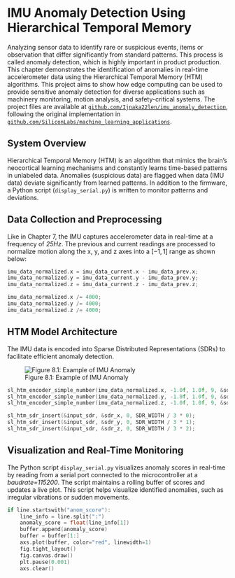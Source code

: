 # **IMU Anomaly Detection Using Hierarchical Temporal Memory**

::: chapterintro
Analyzing sensor data to identify rare or suspicious events, items or observation that differ significantly from standard patterns. This process is called anomaly detection, which is highly important in product production. This chapter demonstrates the identification of anomalies in real-time accelerometer data using the Hierarchical Temporal Memory (HTM) algorithms. This project aims to show how edge computing can be used to provide sensitive anomaly detection for diverse applications such as machinery monitoring, motion analysis, and safety-critical systems. The project files are available at [`github.com/Ijnaka22len/imu_anomaly_detection`](https://github.com/Ijnaka22len/imu_anomaly_detection), following the original implementation in [`github.com/SiliconLabs/machine_learning_applications`](https://github.com/SiliconLabs/machine_learning_applications/tree/main/application/imu/imu_anomaly_detection).
:::

## System Overview

Hierarchical Temporal Memory (HTM) is an algorithm that mimics the brain's neocortical learning mechanisms and constantly learns time-based patterns in unlabeled data. Anomalies (suspicious data) are flagged when data (IMU data) deviate significantly from learned patterns. In addition to the firmware, a Python script (`display_serial.py`) is written to monitor patterns and deviations.

## Data Collection and Preprocessing

Like in Chapter 7, the IMU captures accelerometer data in real-time at a frequency of *25Hz*. The previous and current readings are processed to normalize motion along the x, y, and z axes into a $[-1, 1]$ range as shown below:

```c         
imu_data_normalized.x = imu_data_current.x - imu_data_prev.x;
imu_data_normalized.y = imu_data_current.y - imu_data_prev.y;
imu_data_normalized.z = imu_data_current.z - imu_data_prev.z;

imu_data_normalized.x /= 4000;
imu_data_normalized.y /= 4000;
imu_data_normalized.z /= 4000;
```

## HTM Model Architecture

The IMU data is encoded into Sparse Distributed Representations (SDRs) to facilitate efficient anomaly detection.

![Figure 8.1: Example of IMU Anomaly](img/chapter8-anomaly-example.png){fig-alt="Figure 8.1: Example of IMU Anomaly" fig-align="center"}

```c         
sl_htm_encoder_simple_number(imu_data_normalized.x, -1.0f, 1.0f, 9, &sdr_x);
sl_htm_encoder_simple_number(imu_data_normalized.y, -1.0f, 1.0f, 9, &sdr_y);
sl_htm_encoder_simple_number(imu_data_normalized.z, -1.0f, 1.0f, 9, &sdr_z);

sl_htm_sdr_insert(&input_sdr, &sdr_x, 0, SDR_WIDTH / 3 * 0);
sl_htm_sdr_insert(&input_sdr, &sdr_y, 0, SDR_WIDTH / 3 * 1);
sl_htm_sdr_insert(&input_sdr, &sdr_z, 0, SDR_WIDTH / 3 * 2);
```

## Visualization and Real-Time Monitoring

The Python script `display_serial.py` visualizes anomaly scores in real-time by reading from a serial port connected to the microcontroller at a *baudrate=115200*. The script maintains a rolling buffer of scores and updates a live plot. This script helps visualize identified anomalies, such as irregular vibrations or sudden movements.

```c         
if line.startswith("anom_score"):
    line_info = line.split(":")
    anomaly_score = float(line_info[1])
    buffer.append(anomaly_score)
    buffer = buffer[1:]
    axs.plot(buffer, color="red", linewidth=1)
    fig.tight_layout()
    fig.canvas.draw()
    plt.pause(0.001)
    axs.clear()
```